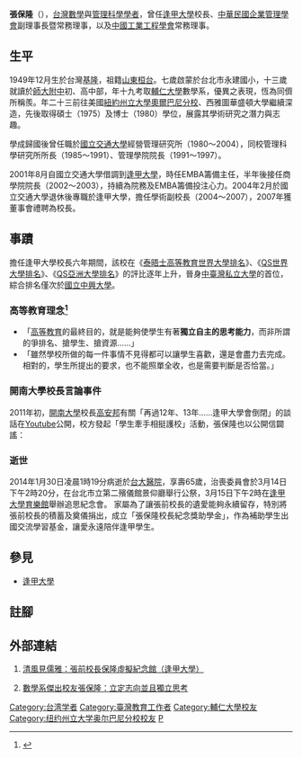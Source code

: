 {{Infobox_Person
| name =張保隆<BR><small>Dr. Pao-Long Chang</small>
| image name =
| width =170px
| job = 學者
| period = 1980年–2014年
| birthname =
| other_names =
| Sex =男
| date of birth = 1949年12月5日
| place of birth = {{ROC|臺灣省}}[[基隆市|基隆市]]
| date of death = {{death date and age|2014|1|30|1949|12|5}}
| place of death = {{ROC|臺北市}}[[中正區_(臺北市)|中正區]][[臺大醫院|臺大醫院]]
| nationality ={{ROC}}
| residence =
| party =
| religion =
| spouse = 
| relatives =
| educate = [[輔仁大學|輔仁大學]]數學系學士<BR>[[華盛頓大學|華盛頓大學]]數學博士
| past =[[國立交通大學|國立交通大學]]管理學院院長<br>[[逢甲大學|逢甲大學]]商學院院長<br>[[逢甲大學|逢甲大學]]講座教授<br>[[逢甲大學|逢甲大學]]校長<br>中華民國企業管理學會副理事長<br>中國工業工程學會常務理事<br>中華民國科技管理學會常務理事
| work = 
| award = 國科會傑出研究獎<BR>李國鼎先生管理獎章<BR>輔仁大學傑出校友
}}

'''張保隆'''（{{bd|1949年|12月5日|2014年|1月30日|catIdx=Chang}}），[[台灣|台灣]][[數學|數學]]與[[管理科學|管理科學]][[學者|學者]]，曾任[[逢甲大學|逢甲大學]]校長、[[中華民國企業管理學會|中華民國企業管理學會]]副理事長暨常務理事，以及[[中國工業工程學會|中國工業工程學會]]常務理事。

==生平==
1949年12月生於台灣[[基隆|基隆]]，祖籍[[山東|山東]][[桓台|桓台]]。七歲啟蒙於台北市永建國小，十三歲就讀於[[師大附中|師大附中]]初、高中部，年十九考取[[輔仁大學|輔仁大學]]數學系，優異之表現，恆為同儕所稱羨。年二十三前往美國[[紐約州立大學奧爾巴尼分校|紐約州立大學奧爾巴尼分校]]、西雅圖華盛頓大學繼續深造，先後取得碩士（1975）及博士（1980）學位，展露其學術研究之潛力與志趣。

學成歸國後曾任職於[[國立交通大學|國立交通大學]]經營管理研究所（1980～2004），同校管理科學研究所所長（1985～1991）、管理學院院長（1991～1997）。

2001年8月自國立交通大學借調到[[逢甲大學|逢甲大學]]，時任EMBA籌備主任，半年後接任商學院院長（2002～2003），持續為院務及EMBA籌備投注心力。2004年2月於國立交通大學退休後專職於逢甲大學，擔任學術副校長（2004～2007），2007年獲董事會禮聘為校長。

==事蹟==
擔任逢甲大學校長六年期間，該校在《[[泰晤士高等教育世界大學排名|泰晤士高等教育世界大學排名]]》、《[[QS世界大學排名|QS世界大學排名]]》、《[[QS亞洲大學排名|QS亞洲大學排名]]》的評比逐年上升，晉身[[中臺灣|中臺灣]][[私立大學|私立大學]]的首位，綜合排名僅次於[[國立中興大學|國立中興大學]]。

===高等教育理念<ref>{{Cite web |url=http://www.pro.fju.edu.tw/press_show.asp?press_id=1227 |title=存档副本 |access-date=2013-07-23 |archive-date=2016-03-04 |archive-url=https://web.archive.org/web/20160304073845/http://www.pro.fju.edu.tw/press_show.asp?press_id=1227 |dead-url=no }}</ref>===
*「[[高等教育|高等教育]]的最終目的，就是能夠使學生有著'''獨立自主的思考能力'''，而非所謂的爭排名、搶學生、搶資源......」
*「雖然學校所做的每一件事情不見得都可以讓學生喜歡，還是會盡力去完成。相對的，學生所提出的要求，也不能照單全收，也是需要判斷是否恰當。」

===開南大學校長言論事件===
2011年初，[[開南大學|開南大學]]校長[[高安邦|高安邦]]有關「再過12年、13年……逢甲大學會倒閉」的談話在[[Youtube|Youtube]]公開，校方發起「學生牽手相挺護校」活動，張保隆也以公開信闢謠：
{{Cquote|
近日報載開南大學高校長言論，嚴重影響本校校譽，學校也陸續收到校友關心的信件與電話，保隆謹代表學校感謝校友們對學校的關心與支持。

（中略）

逢甲大學近年來的成就有目共睹，新生報到率更高達97%以上，學校的運作一直持續的成長精進。各校友會的運作扎實，傑出校友遍布各行各業。無論是學生或畢業校友對學校都有高度的認同感。

（後略）<ref>[http://www.cdc.fcu.edu.tw/cdcAlumniWeb/alNoticeManage/WebNotice.aspx?alnt_code=2537&param=,,,,A00,,,0&master=&alnc_code=A00 張保隆校長給校友的一封信]</ref>
}}

===逝世===
2014年1月30日凌晨1時19分病逝於[[台大醫院|台大醫院]]，享壽65歲，治喪委員會於3月14日下午2時20分，在台北市立第二殯儀館景仰廳舉行公祭，3月15日下午2時在[[逢甲大學育樂館|逢甲大學育樂館]]舉辦追思紀念會。
家屬為了讓張前校長的遺愛能夠永續留存，特別將張前校長的積蓄及奠儀捐出，成立「張保隆校長紀念獎助學金」，作為補助學生出國交流學習基金，讓愛永遠陪伴逢甲學生。

==參見==
*[[逢甲大學|逢甲大學]]

==註腳==
<references/>

== 外部連結 ==

# {{zh-tw}}[http://www.paolong.fcu.edu.tw 清風見儒雅：張前校長保隆虛擬紀念館（逢甲大學）]
# {{zh-tw}}[http://140.136.114.206/blog5/archives/003096.html 數學系傑出校友張保隆：立定志向並且獨立思考] {{Wayback|url=http://140.136.114.206/blog5/archives/003096.html |date=20190610182652 }}

{{start box}}
{{s-before|[[劉安之|劉安之]]}}
{{s-title|[[逢甲大學|逢甲大學]]校長|2004年－2013年}}
{{s-after|[[李秉乾|李秉乾]]}}
{{end box}}

{{DEFAULTSORT:Z}}
[[Category:台湾学者|Category:台湾学者]]
[[Category:臺灣教育工作者|Category:臺灣教育工作者]]
[[Category:輔仁大學校友|Category:輔仁大學校友]]
[[Category:纽约州立大学奥尔巴尼分校校友|Category:纽约州立大学奥尔巴尼分校校友]]
[[Category:張姓|P]]